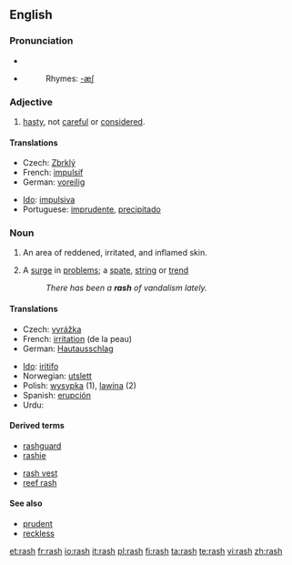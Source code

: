 ==English==

===Pronunciation===
*{{IPA|/ræʃ/}}
*{{audio|en-us-rash.ogg|Audio (US)}}
*:Rhymes: [[Rhymes:English:-æʃ|-æʃ]]

===Adjective===
{{en-adj|er|est}}

# [[hasty]], not [[careful]] or [[considered]].

====Translations====
{{top}}
*Czech: [[Zbrklý]]
*French: [[impulsif]]
*German: [[voreilig]]
{{mid}}
*[[Ido]]: [[impulsiva]]
*Portuguese: [[imprudente]], [[precipitado]]
{{bottom}}

===Noun===
{{wikipedia|rash|rash (inflamed skin)}}
{{en-noun|rashes}}

# {{symptom}} An area of reddened, irritated, and inflamed skin.
# A [[surge]] in [[problem]]s; a [[spate]], [[string]] or [[trend]]
#:''There has been a '''rash''' of vandalism lately.''

====Translations====
{{trans-top|of skin}}
*Czech: [[vyrážka]] {{f}}
*French: [[irritation]] (de la peau) {{f}}
*German: [[Hautausschlag]] {{m}}
{{trans-mid}}
*[[Ido]]: [[iritar|iritifo]]
*Norwegian: [[utslett]] {{n}}
*Polish: [[wysypka]] {{f}} (1), [[lawina]] {{f}} (2)
*Spanish: [[erupción]]
*Urdu: {{ur-Arab|[[خارش]]}}
{{trans-bottom}}

====Derived terms====
{{top2}}
*[[rashguard]]
*[[rashie]]
{{mid2}}
*[[rash vest]]
*[[reef rash]]
{{bottom}}

====See also====
*[[prudent]]
*[[reckless]]

[[et:rash]]
[[fr:rash]]
[[io:rash]]
[[it:rash]]
[[pl:rash]]
[[fi:rash]]
[[ta:rash]]
[[te:rash]]
[[vi:rash]]
[[zh:rash]]